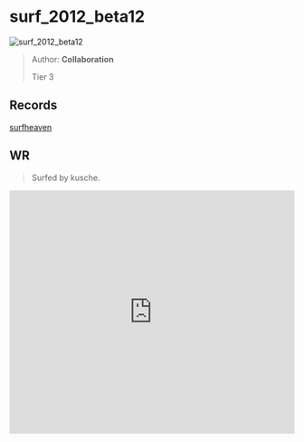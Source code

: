 
# surf_2012_beta12

![surf_2012_beta12](https://raw.githubusercontent.com/Sayt123/SurfMapPics/Maps-and-bonuses/csgo/surf_2012_beta12.jpg)

> Author: **Collaboration**
>
> Tier 3

## Records

[surfheaven](https://surfheaven.eu/map/surf_2012_beta12)

## WR

> Surfed by kusche.

<iframe
width="100%"
height="430"
src="https://www.youtube.com/embed/tIsv4Kg2GEk"
frameborder="0"
allow="accelerometer; autoplay; clipboard-write; encrypted-media; gyroscope; picture-in-picture"
allowFullScreen
/>

```md

[Surf Timer] - kusche finished in 01:22:35 (WR -00:01:19). Improving by 00:02:08
[Surf Timer] - kusche beat the map record! Rank: 1/2982

Previous WR holder: rulldar


```
                